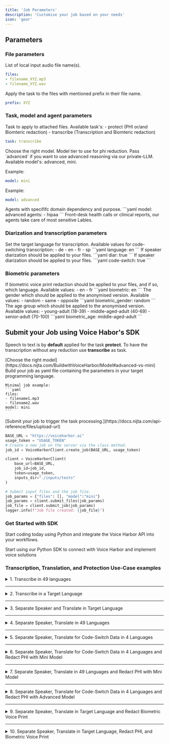```yaml
---
title: 'Job Parameters'
description: 'Customise your job based on your needs'
icon: 'gear'
---
```


## Parameters

### File parameters


<ResponseField name="files" type="list" required>
List of local input audio file name(s).  

```yaml
files:
- filename_XYZ.mp3
- filename_XYZ.wav
```
</ResponseField>

<ResponseField name="prefix" type="string" default="">
Apply the task to the files with mentioned prefix in their file name.

```yaml
prefix: XYZ
```
</ResponseField>

### Task, model and agent parameters

<ResponseField name="task" type="string" default="protect">
  Task to apply to attached files.
  Available task's:
  - protect (PHI or/and Biomteric redaction)
  - transcribe (Transcription and Biomteric redaction)

```yaml
task: transcribe
```
</ResponseField>

<CardGroup cols={1}>
  <Card
    title="Advanced vs. Mini"
    icon="palette"
    href="https://docs.nijta.com/BuildwithVoiceHarbor/Model"
  >
    Choose the right model.
  </Card>
</CardGroup>

<ResponseField name="model" type="string" default="mini">
Model tier to use for phi reduction. Pass `advanced` if you want to use advanced reasoning via our private-LLM. Available model's: advanced, mini.

Example: 
```yaml
model: mini
```

Example: 
```yaml
model: advanced
```
</ResponseField>

<ResponseField name="agents" type="list" default="health-generic">
  Agents with specififc domain dependency and purpose.
```yaml
model: advanced
agents:
- hipaa
```
</ResponseField>

<CardGroup cols={1}>
  <Card
    title="Available Agents"
    icon="brain"
    href="https://docs.nijta.com/BuildwithVoiceHarbor/Model#advanced-model-labels"
  >
    Front-desk health calls or clinical reports, our agents take care of most sensitive Lables.
  </Card>
</CardGroup>

### Diarization and transcription parameters 

<ResponseField name="language" type="string" default="en">
  Set the target language for transcription.
  Available values for code-switching transcription:
  - de
  - en
  - fr
  - sp
```yaml
language: en
```

</ResponseField>

<ResponseField name="diar" type="boolean" default="false">
  If speaker diarization should be applied to your files. 
```yaml
diar: true
```

</ResponseField>

<ResponseField name="code-switch" type="boolean" default="false">
  If speaker diarization should be applied to your files. 
```yaml
code-switch: true
```

</ResponseField>

### Biometric parameters

<ResponseField name="biometric" type="string" default="en">
  If biometric voice print redaction should be applied to your files, and if so, which language.
  Available values:
  - en
  - fr
```yaml
biometric: en
```

</ResponseField>

<ResponseField name="biometric_gender" type="string" default="random">
  The gender which should be applied to the anonymised version.
  Available values:
  - random
  - same
  - opposite
```yaml
biometric_gender: random
```

</ResponseField>

<ResponseField name="biometric_age" type="string" default="middle-aged-adult">
  The age group which should be applied to the anonymised version.
  Available values:
  - young-adult (18-39)
  - middle-aged-adult (40-69)
  - senior-adult (70-100)
```yaml
biometric_age: middle-aged-adult
```

</ResponseField>


## Submit your Job using Voice Habor's SDK 

<Tip>

Speech to text is by **default** applied for the task **protect**. To have the transcription without any reduction use **transcribe** as task.  

</Tip>


<Steps>
  <Step title="Define your parameter based on data sensitivity.">
    [Choose the right model](https://docs.nijta.com/BuildwithVoiceHarbor/Model#advanced-vs-mini)
  </Step>
  <Step title="Build Job File">
    Build your job as yaml file containing the parameters in your target programming language.

    Minimal job example: 
    ```yaml
    files:
    - filename1.mp3
    - filename2.wav
    model: mini
    ```
  </Step>
  <Step title="Submit Job File">
    [Submit your job to trigger the task processing.](https://docs.nijta.com/api-reference/files/upload-url)
  </Step>
</Steps>


```python
BASE_URL = "https://voiceharbor.ai"
usage_token = "USAGE_TOKEN"
# Create a new job on the server via the class method.
job_id = VoiceHarborClient.create_job(BASE_URL, usage_token)

client = VoiceHarborClient(
    base_url=BASE_URL,
    job_id=job_id,
    token=usage_token,
    inputs_dir="./inputs/tests"
)

# Submit input files and the job file. 
job_params = {"files": [], "model":"mini"}  
job_params = client.submit_files(job_params)
job_file = client.submit_job(job_params)
logger.info(f"Job file created: {job_file}")
```

### Get Started with SDK

Start coding today using Python and integrate the Voice Harbor API into your workflows.

<CardGroup cols={1}>
  <Card
    title="Python SDK"
    icon="python"
    href="https://github.com/Nijta-API/VoiceHarborSDK"
  >
    Start using our Python SDK to connect with Voice Harbor and implement voice solutions
  </Card>
</CardGroup>

### Transcription, Translation, and Protection Use-Case examples

<details>
  <summary>1. Transcribe in 49 languages</summary>
  
  Use this configuration to transcribe audio files in 49 languages.

  ```yaml
  files:
    - filename_XYZ.mp3
    - filename_XYZ.wav
    - filename_XYZ.mp3
    - filename_ZYX.mp3
  prefix: XYZ
  task: translate
  ```
</details>

---

<details>
  <summary>2. Transcribe in a Target Language</summary>
  
  Use this configuration to transcribe audio files in a target language (e.g., English).

  ```yaml
  files:
    - filename_XYZ.mp3
    - filename_XYZ.wav
    - filename_XYZ.mp3
    - filename_ZYX.mp3
  prefix: XYZ
  task: translate
  language: en
  ```
</details>

---

<details>
  <summary>3. Separate Speaker and Translate in Target Language</summary>
  
  Use this configuration to separate speakers and translate to a target language.

  ```yaml
  files:
    - filename_XYZ.mp3
    - filename_XYZ.wav
    - filename_XYZ.mp3
    - filename_ZYX.mp3
  prefix: XYZ
  task: translate
  language: en
  diar: true
  ```
</details>

---

<details>
  <summary>4. Separate Speaker, Translate in 49 Languages</summary>
  
  Use this configuration to separate speakers and translate in 49 languages.

  ```yaml
  files:
    - filename_XYZ.mp3
    - filename_XYZ.wav
    - filename_XYZ.mp3
    - filename_ZYX.mp3
  prefix: XYZ
  task: translate
  diar: true
  ```
</details>

---

<details>
  <summary>5. Separate Speaker, Translate for Code-Switch Data in 4 Languages</summary>
  
  Use this configuration to separate speakers and translate for code-switch data in 4 languages.

  ```yaml
  files:
    - filename_XYZ.mp3
    - filename_XYZ.wav
    - filename_XYZ.mp3
    - filename_ZYX.mp3
  prefix: XYZ
  task: translate
  diar: true
  code-switch: true
  ```
</details>

---

<details>
  <summary>6. Separate Speaker, Translate for Code-Switch Data in 4 Languages and Redact PHI with Mini Model</summary>
  
  Use this configuration to separate speakers, translate for code-switch data in 4 languages, and redact PHI using the mini model.

  ```yaml
  files:
    - filename_XYZ.mp3
    - filename_XYZ.wav
    - filename_XYZ.mp3
    - filename_ZYX.mp3
  prefix: XYZ
  task: protect
  diar: true
  code-switch: true
  model: mini
  ```
</details>

---

<details>
  <summary>7. Separate Speaker, Translate in 49 Languages and Redact PHI with Mini Model</summary>
  
  Use this configuration to separate speakers, translate in 49 languages, and redact PHI using the mini model.

  ```yaml
  files:
    - filename_XYZ.mp3
    - filename_XYZ.wav
    - filename_XYZ.mp3
    - filename_ZYX.mp3
  prefix: XYZ
  task: protect
  diar: true
  model: mini
  ```
</details>

---

<details>
  <summary>8. Separate Speaker, Translate for Code-Switch Data in 4 Languages and Redact PHI with Advanced Model</summary>
  
  Use this configuration to separate speakers, translate for code-switch data in 4 languages, and redact PHI using the advanced model. Includes HIPAA protection.

  ```yaml
  files:
    - filename_XYZ.mp3
    - filename_XYZ.wav
    - filename_XYZ.mp3
    - filename_ZYX.mp3
  prefix: XYZ
  diar: true
  code-switch: true
  task: protect
  model: advanced
  agents:
    - hippa
    - health-generic
  ```
</details>

---

<details>
  <summary>9. Separate Speaker, Translate in Target Language and Redact Biometric Voice Print</summary>
  
  Use this configuration to separate speakers, translate in a target language, and redact biometric voice prints.

  ```yaml
  files:
    - filename_XYZ.mp3
    - filename_XYZ.wav
    - filename_XYZ.mp3
    - filename_ZYX.mp3
  prefix: XYZ
  task: translate
  language: en
  diar: true
  biometric: en
  biometric_gender: random
  biometric_age: middle-aged-adult
  ```
</details>

---

<details>
  <summary>10. Separate Speaker, Translate in Target Language, Redact PHI, and Biometric Voice Print</summary>
  
  Use this configuration to separate speakers, translate in a target language, redact PHI, and redact biometric voice prints using the advanced model.

  ```yaml
  files:
    - filename_XYZ.mp3
    - filename_XYZ.wav
    - filename_XYZ.mp3
    - filename_ZYX.mp3
  prefix: XYZ
  biometric: en
  biometric_gender: random
  biometric_age: middle-aged-adult
  task: protect
  model: advanced
  agents:
    - hippa
    - health-generic
  diar: true
  code-switch: true
  ```
</details>
